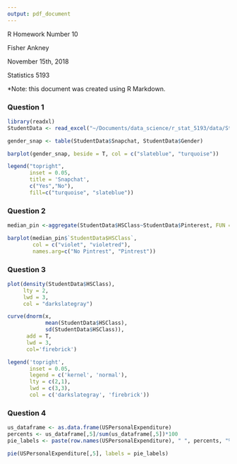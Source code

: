 ```yaml
---
output: pdf_document
---
```

R Homework Number 10

Fisher Ankney 

November 15th, 2018 

Statistics 5193 

*Note: this document was created using R Markdown.


### Question 1 

```r
library(readxl)
StudentData <- read_excel("~/Documents/data_science/r_stat_5193/data/StudentData.xlsx")

gender_snap <- table(StudentData$Snapchat, StudentData$Gender)

barplot(gender_snap, beside = T, col = c("slateblue", "turquoise"))

legend("topright", 
       inset = 0.05,
       title = 'Snapchat',
       c("Yes","No"),	
       fill=c("turquoise", "slateblue"))	
```

\pagebreak


### Question 2 

```r
median_pin <-aggregate(StudentData$HSClass~StudentData$Pinterest, FUN = median)

barplot(median_pin$`StudentData$HSClass`,
        col = c("violet", "violetred"),
        names.arg=c("No Pintrest", "Pintrest"))
```


\pagebreak

### Question 3

```r
plot(density(StudentData$HSClass),
     lty = 2,
     lwd = 3,
     col = "darkslategray")

curve(dnorm(x,
            mean(StudentData$HSClass),
            sd(StudentData$HSClass)),
      add = T,
      lwd = 3,
      col='firebrick')

legend('topright',
       inset = 0.05,
       legend = c('kernel', 'normal'),
       lty = c(2,1),
       lwd = c(3,3),
       col = c('darkslategray', 'firebrick'))
```


\pagebreak

### Question 4

```r
us_dataframe <- as.data.frame(USPersonalExpenditure)
percents <- us_dataframe[,5]/sum(us_dataframe[,5])*100
pie_labels <- paste(row.names(USPersonalExpenditure), " ", percents, "%", sep="")

pie(USPersonalExpenditure[,5], labels = pie_labels)
```
